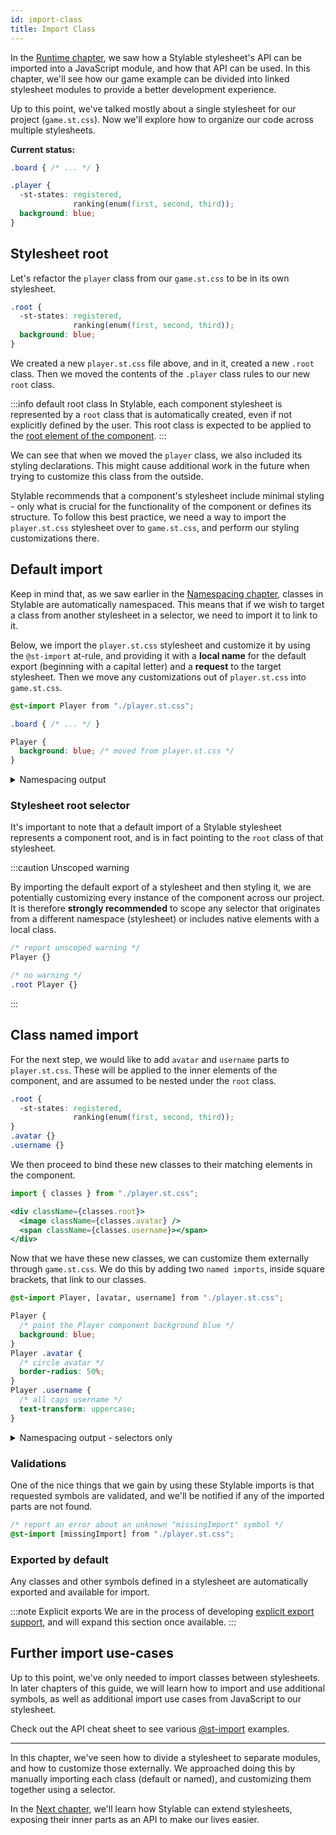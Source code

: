 ```yaml
---
id: import-class
title: Import Class
---
```



In the [Runtime chapter](./runtime.md), we saw how a Stylable stylesheet's API can be imported into a JavaScript module, and how that API can be used. In this chapter, we'll see how our game example can be divided into linked stylesheet modules to provide a better development experience.

<!-- - here we'll focus on importing symbols across stylesheets, and how to import stuff from javascript to Stylable stylesheets -->

Up to this point, we've talked mostly about a single stylesheet for our project (`game.st.css`). Now we'll explore how to organize our code across multiple stylesheets.

**Current status:**

<!-- prettier-ignore-start -->
```css title="game.st.css"
.board { /* ... */ }

.player {
  -st-states: registered, 
              ranking(enum(first, second, third));
  background: blue;
}
```
<!-- prettier-ignore-end -->

## Stylesheet root

Let's refactor the `player` class from our `game.st.css` to be in its own stylesheet.

<!-- prettier-ignore-start -->
```css title="player.st.css"
.root {
  -st-states: registered,
              ranking(enum(first, second, third));
  background: blue;
}
```

<!-- prettier-ignore-end -->

We created a new `player.st.css` file above, and in it, created a new `.root` class. Then we moved the contents of the `.player` class rules to our new `root` class.

:::info default root class
In Stylable, each component stylesheet is represented by a `root` class that is automatically created, even if not explicitly defined by the user. This root class is expected to be applied to the [root element of the component](../../references/root.md#examples).
:::

<!-- TODO: might be nice to have an example component jsx here too -->

We can see that when we moved the `player` class, we also included its styling declarations. This might cause additional work in the future when trying to customize this class from the outside.

Stylable recommends that a component's stylesheet include minimal styling - only what is crucial for the functionality of the component or defines its structure. To follow this best practice, we need a way to import the `player.st.css` stylesheet over to `game.st.css`, and perform our styling customizations there.

## Default import

Keep in mind that, as we saw earlier in the [Namespacing chapter](./namespace.md#supported-symbols), classes in Stylable are automatically namespaced. This means that if we wish to target a class from another stylesheet in a selector, we need to import it to link to it.

Below, we import the `player.st.css` stylesheet and customize it by using the `@st-import` at-rule, and providing it with a **local name** for the default export (beginning with a capital letter) and a **request** to the target stylesheet. Then we move any customizations out of `player.st.css` into `game.st.css`.

<!-- prettier-ignore-start -->
```css title="game.st.css - moved player customization"
@st-import Player from "./player.st.css";

.board { /* ... */ }

Player {
  background: blue; /* moved from player.st.css */
}
```

<details>
    <summary>
    Namespacing output
    </summary>
    <CodeBlock title="game.st.css" language="css">
    {`@st-import Player from "./player.st.css";  
 
/* namespaced locally */
.game__board { /* ... */ } 
  
/* namespaced by player.st.css */
.player__root {            
  background: blue;
}`}
    </CodeBlock>
</details>

<!-- prettier-ignore-end -->

### Stylesheet root selector

It's important to note that a default import of a Stylable stylesheet represents a component root, and is in fact pointing to the `root` class of that stylesheet.

:::caution Unscoped warning

By importing the default export of a stylesheet and then styling it, we are potentially customizing every instance of the component across our project. It is therefore **strongly recommended** to scope any selector that originates from a different namespace (stylesheet) or includes native elements with a local class.

<!-- prettier-ignore-start -->
```css
/* report unscoped warning */
Player {}

/* no warning */
.root Player {}
```
<!-- prettier-ignore-end -->

:::

## Class named import

For the next step, we would like to add `avatar` and `username` parts to `player.st.css`. These will be applied to the inner elements of the component, and are assumed to be nested under the `root` class.

<!-- prettier-ignore-start -->
```css title="player.st.css - added avatar and username"
.root {
  -st-states: registered,
              ranking(enum(first, second, third));
}
.avatar {}
.username {}
```
<!-- prettier-ignore-end -->

We then proceed to bind these new classes to their matching elements in the component.

<!-- prettier-ignore-start -->
```jsx title="player.jsx - bind avatar and username"
import { classes } from "./player.st.css";

<div className={classes.root}>
  <image className={classes.avatar} />
  <span className={classes.username}></span>
</div>
```
<!-- prettier-ignore-end -->

Now that we have these new classes, we can customize them externally through `game.st.css`. We do this by adding two `named imports`, inside square brackets, that link to our classes.

<!-- prettier-ignore-start -->
```css title="game.st.css - player customization"
@st-import Player, [avatar, username] from "./player.st.css";

Player {
  /* paint the Player component background blue */
  background: blue;
}
Player .avatar {
  /* circle avatar */
  border-radius: 50%;
}
Player .username {
  /* all caps username */
  text-transform: uppercase;
}
```

<details>
    <summary>
    Namespacing output - selectors only
    </summary>
    <CodeBlock title="game.st.css" language="css">
    {`@st-import Player, [avatar, username] from "./player.st.css";  
 
.player__root {}
.player__root .player__avatar {}
.player__root .player__username {}`}
    </CodeBlock>
</details>

<!-- prettier-ignore-end -->

### Validations

One of the nice things that we gain by using these Stylable imports is that requested symbols are validated, and we'll be notified if any of the imported parts are not found.

```css title="game.st.css - missing import"
/* report an error about an unknown "missingImport" symbol */
@st-import [missingImport] from "./player.st.css";
```

### Exported by default

Any classes and other symbols defined in a stylesheet are automatically exported and available for import.

:::note Explicit exports
We are in the process of developing [explicit export support](https://github.com/wix/stylable/issues/2604), and will expand this section once available.
:::

## Further import use-cases

Up to this point, we've only needed to import classes between stylesheets. In later chapters of this guide, we will learn how to import and use additional symbols, as well as additional import use cases from JavaScript to our stylesheet.

Check out the API cheat sheet to see various [@st-import](../../references/cheatsheet#module-system) examples.

---

In this chapter, we've seen how to divide a stylesheet to separate modules, and how to customize those externally. We approached doing this by manually importing each class (default or named), and customizing them together using a selector.

In the [Next chapter](./extend), we'll learn how Stylable can extend stylesheets, exposing their inner parts as an API to make our lives easier.
